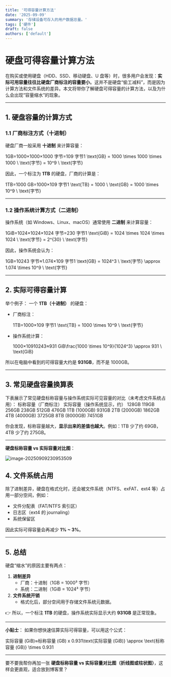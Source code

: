 ```yaml
---
title: '可得容量计算方法'
date: '2025-09-09'
summary: '存储设备可存入的用户数据总量。'
tags: ['硬件']
draft: false
authors: ['default']
---
```


# 硬盘可得容量计算方法

在购买或使用硬盘（HDD、SSD、移动硬盘、U 盘等）时，很多用户会发现：**实际可用容量往往比硬盘厂商标注的容量要小**。这并不是硬盘“偷工减料”，而是因为计算方法和文件系统的差异。本文将带你了解硬盘可得容量的计算方法，以及为什么会出现“容量缩水”的现象。

---

## 1. 硬盘容量的计算方式

### 1.1 厂商标注方式（十进制）

硬盘厂商一般采用 **十进制** 来计算容量：

1GB=1000×1000×1000 字节=109 字节1 \text{GB} = 1000 \times 1000 \times 1000 \ \text{字节} = 10^9 \ \text{字节}

因此，一个标注为 **1TB** 的硬盘，厂商的计算是：

1TB=1000 GB=1000×109 字节1 \text{TB} = 1000 \ \text{GB} = 1000 \times 10^9 \ \text{字节}

---

### 1.2 操作系统计算方式（二进制）

操作系统（如 Windows、Linux、macOS）通常使用 **二进制** 来计算容量：

1GiB=1024×1024×1024 字节=230 字节1 \text{GiB} = 1024 \times 1024 \times 1024 \ \text{字节} = 2^{30} \ \text{字节}

因此，操作系统会认为：

1GB=10243 字节≈1.074×109 字节1 \text{GB} = 1024^3 \ \text{字节} \approx 1.074 \times 10^9 \ \text{字节}

---

## 2. 实际可得容量计算

举个例子：
一个 **1TB（十进制）** 的硬盘：

- 厂商标注：

  1TB=1000×109 字节1 \text{TB} = 1000 \times 10^9 \ \text{字节}

- 操作系统计算：

  1000×10910243≈931 GiB\frac{1000 \times 10^9}{1024^3} \approx 931 \ \text{GiB}

所以在电脑中看到的可得容量大约是 **931GB**，而不是 1000GB。

---

## 3. 常见硬盘容量换算表

下表展示了常见硬盘标称容量与操作系统实际可见容量的对比（未考虑文件系统占用）：
标称容量（厂商标注） 实际容量（操作系统显示，约）
128GB 119GB
256GB 238GB
512GB 476GB
1TB (1000GB) 931GB
2TB (2000GB) 1862GB
4TB (4000GB) 3725GB
8TB (8000GB) 7451GB

你会发现，标称容量越大，**显示出来的差值也越大**。例如：1TB 少了约 69GB，4TB 少了约 275GB。

---

**硬盘标称容量 vs 实际容量对比图**：

![image-20250909230953509](https://markdownimage-1257263724.cos.ap-chengdu.myqcloud.com/typroa/202509092309530.png)

## 4. 文件系统占用

除了进制差异，硬盘在格式化时，还会被文件系统（NTFS、exFAT、ext4 等）占用一部分空间，例如：

- 文件分配表（FAT/NTFS 索引区）
- 日志区（ext4 的 journaling）
- 系统保留区

因此实际可得容量会再减少 **1% ~ 3%**。

---

## 5. 总结

硬盘“缩水”的原因主要有两点：

1. **进制差异**
   - 厂商：十进制（1GB = 1000³ 字节）
   - 系统：二进制（1GiB = 1024³ 字节）
2. **文件系统开销**
   - 格式化后，部分空间用于存储文件系统元数据。

👉 所以，一个标注 **1TB** 的硬盘，操作系统实际显示大约 **931GB** 是正常现象。

---

**小贴士**：
如果你想快速估算实际可得容量，可以用这个公式：

实际容量 (GiB)≈标称容量 (GB) x 0.931\text{实际容量 (GiB)} \approx \text{标称容量 (GB)} \times 0.931

---

要不要我帮你再加一张 **硬盘标称容量 vs 实际容量对比图（折线图或柱状图）**，这样会更直观，适合放到博客里？

